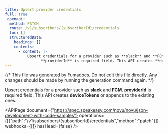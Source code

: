 ```yaml
---
title: Upsert provider credentials
full: true
_openapi:
  method: PATCH
  route: /v1/subscribers/{subscriberId}/credentials
  toc: []
  structuredData:
    headings: []
    contents:
      - content: |-
          Upsert credentials for a provider such as **slack** and **FCM**. 
                **providerId** is required field. This API creates **deviceTokens** or appends to the existing ones.
---
```


{/* This file was generated by Fumadocs. Do not edit this file directly. Any changes should be made by running the generation command again. */}

Upsert credentials for a provider such as **slack** and **FCM**. 
      **providerId** is required field. This API creates **deviceTokens** or appends to the existing ones.

<APIPage document={"https://spec.speakeasy.com/novu/novu/json-development-with-code-samples"} operations={[{"path":"/v1/subscribers/{subscriberId}/credentials","method":"patch"}]} webhooks={[]} hasHead={false} />